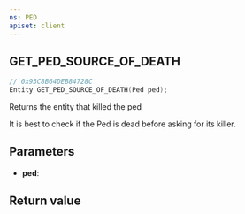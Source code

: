 ```yaml
---
ns: PED
apiset: client
---
```

## GET_PED_SOURCE_OF_DEATH

```c
// 0x93C8B64DEB84728C
Entity GET_PED_SOURCE_OF_DEATH(Ped ped);
```

Returns the entity that killed the ped

It is best to check if the Ped is dead before asking for its killer.

## Parameters
* **ped**:

## Return value